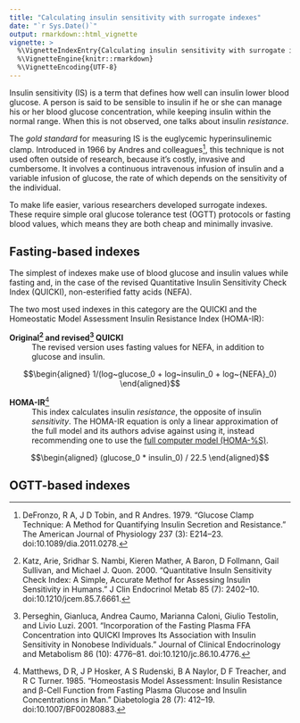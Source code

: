 ```yaml
---
title: "Calculating insulin sensitivity with surrogate indexes"
date: "`r Sys.Date()`"
output: rmarkdown::html_vignette
vignette: >
  %\VignetteIndexEntry{Calculating insulin sensitivity with surrogate indexes}
  %\VignetteEngine{knitr::rmarkdown}
  %\VignetteEncoding{UTF-8}
---
```


Insulin sensitivity (IS) is a term that defines how well can insulin lower blood glucose.
A person is said to be sensible to insulin if he or she can manage his or her blood
glucose concentration, while keeping insulin within the normal range. When this is not
observed, one talks about insulin *resistance*.

The *gold standard* for measuring IS is the euglycemic hyperinsulinemic clamp. Introduced in 1966 by Andres and colleagues[^1], this technique is not used often outside of research, because it's costly, invasive and cumbersome. It involves a continuous intravenous infusion of insulin and a variable infusion of  glucose, the rate of which depends on the sensitivity of the individual.

To make life easier, various researchers developed surrogate indexes. These require simple oral glucose tolerance test (OGTT) protocols or fasting blood values, which means they are both cheap and minimally invasive.


## Fasting-based indexes

The simplest of indexes make use of blood glucose and insulin values while fasting and, in the case of the revised Quantitative Insulin Sensitivity Check Index (QUICKI), non-esterified fatty acids (NEFA).

The two most used indexes in this category are the QUICKI and the Homeostatic Model Assessment Insulin Resistance Index (HOMA-IR):

**Original[^2] and revised[^3] QUICKI**
  : The revised version uses fasting values for NEFA, in addition to glucose and insulin.
  
  $$\begin{aligned} 1/(log~glucose_0 + log~insulin_0 + log~{NEFA}_0) \end{aligned}$$

**HOMA-IR**[^4]
  : This index calculates insulin *resistance*, the opposite of insulin *sensitivity*. The HOMA-IR equation is only a linear approximation of the full model and its authors advise against using it, instead recommending one to use the [full computer model (HOMA-%S)](http://www.dtu.ox.ac.uk/homacalculator/).
  
  $$\begin{aligned} (glucose_0 * insulin_0) / 22.5 \end{aligned}$$


## OGTT-based indexes





[^1]: DeFronzo, R A, J D Tobin, and R Andres. 1979. “Glucose Clamp Technique: A Method for Quantifying Insulin Secretion and Resistance.” The American Journal of Physiology 237 (3): E214–23. doi:10.1089/dia.2011.0278.

[^2]: Katz, Arie, Sridhar S. Nambi, Kieren Mather, A Baron, D Follmann, Gail Sullivan, and Michael J. Quon. 2000. “Quantitative Insuln Sensitivity Check Index: A Simple, Accurate Methof for Assessing Insulin Sensitivity in Humans.” J Clin Endocrinol Metab 85 (7): 2402–10. doi:10.1210/jcem.85.7.6661.

[^3]: Perseghin, Gianluca, Andrea Caumo, Marianna Caloni, Giulio Testolin, and Livio Luzi. 2001. “Incorporation of the Fasting Plasma FFA Concentration into QUICKI Improves Its Association with Insulin Sensitivity in Nonobese Individuals.” Journal of Clinical Endocrinology and Metabolism 86 (10): 4776–81. doi:10.1210/jc.86.10.4776.

[^4]: Matthews, D R, J P Hosker, A S Rudenski, B A Naylor, D F Treacher, and R C Turner. 1985. “Homeostasis Model Assessment: Insulin Resistance and β-Cell Function from Fasting Plasma Glucose and Insulin Concentrations in Man.” Diabetologia 28 (7): 412–19. doi:10.1007/BF00280883.
